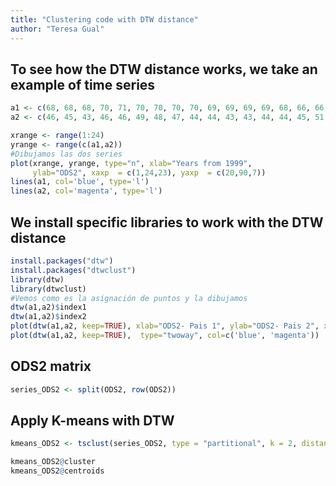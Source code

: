 ---
title: "Clustering code with DTW distance"
author: "Teresa Gual"
---

## To see how the DTW distance works, we take an example of time series

```{r cars}
a1 <- c(68, 68, 68, 70, 71, 70, 70, 70, 70, 69, 69, 69, 69, 68, 66, 66, 65, 65, 65, 64, 64, 64, 64, 64)
a2 <- c(46, 45, 43, 46, 46, 49, 48, 47, 44, 44, 43, 43, 44, 44, 45, 51, 48, 49, 50, 48, 47, 46, 46, 46)

xrange <- range(1:24)
yrange <- range(c(a1,a2))
#Dibujamos las dos series
plot(xrange, yrange, type="n", xlab="Years from 1999",
     ylab="ODS2", xaxp  = c(1,24,23), yaxp  = c(20,90,7)) 
lines(a1, col='blue', type='l')
lines(a2, col='magenta', type='l')
```

## We install specific libraries to work with the DTW distance

```{r}
install.packages("dtw")
install.packages("dtwclust")
library(dtw)
library(dtwclust)
#Vemos como es la asignación de puntos y la dibujamos
dtw(a1,a2)$index1
dtw(a1,a2)$index2
plot(dtw(a1,a2, keep=TRUE), xlab="ODS2- Pais 1", ylab="ODS2- Pais 2", xaxp  = c(0,24,24), yaxp = c(0,24,24), type="threeway")
plot(dtw(a1,a2, keep=TRUE),  type="twoway", col=c('blue', 'magenta'))
```

## ODS2 matrix

```{r}
series_ODS2 <- split(ODS2, row(ODS2))
```

## Apply K-means with DTW
```{r}
kmeans_ODS2 <- tsclust(series_ODS2, type = "partitional", k = 2, distance = "dtw")

kmeans_ODS2@cluster
kmeans_ODS2@centroids

```

